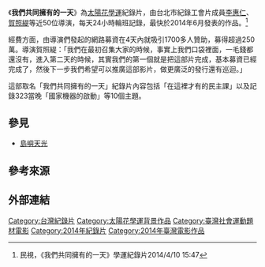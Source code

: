 《'''我們共同擁有的一天'''》為[[太陽花學運|太陽花學運]]紀錄片，由台北市紀錄工會片成員[[李惠仁_(導演)|李惠仁]]、[[賀照緹|賀照緹]]等近50位導演，每天24小時輪班記錄，最快於2014年6月發表的作品。<ref>民視，《我們共同擁有的一天》學運紀錄片2014/4/10 15:47</ref>

經費方面，由導演們發起的網路募資在4天內就吸引1700多人贊助，募得超過250萬。導演賀照緹：「我們在最初召集大家的時候，事實上我們口袋裡面，一毛錢都還沒有，進入第二天的時候，其實我們的第一個就是把這部片完成，基本募資已經完成了，然後下一步我們希望可以推廣這部影片，做更廣泛的發行還有巡迴。」

這部取名「我們共同擁有的一天」紀錄片內容包括「在這裡才有的民主課」以及記錄323當晚「國家機器的啟動」等10個主題。

== 參見 ==
* [[島嶼天光|島嶼天光]]

==參考來源==
<references/>

== 外部連結 ==

{{太陽花學運}}
{{stub|time=2014-04-11T01:18:16+00:00}}

[[Category:台灣紀錄片|Category:台灣紀錄片]]
[[Category:太陽花學運背景作品|Category:太陽花學運背景作品]]
[[Category:臺灣社會運動題材電影|Category:臺灣社會運動題材電影]]
[[Category:2014年紀錄片|Category:2014年紀錄片]]
[[Category:2014年臺灣電影作品|Category:2014年臺灣電影作品]]